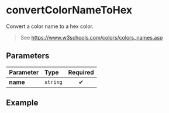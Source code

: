 
# convertColorNameToHex

Convert a color name to a hex color.

> See https://www.w3schools.com/colors/colors_names.asp

## Parameters

| Parameter | Type     | Required |
| :-------- | :------- | :------: |
| **name**   | `string` |    ✔     |

## Example

<Example colorName="orange" />
